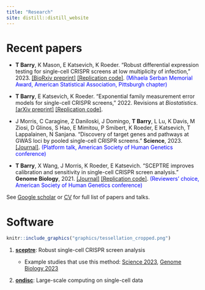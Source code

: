 ```yaml
---
title: "Research"
site: distill::distill_website
---
```


# Recent papers

-   **T Barry**, K Mason, E Katsevich, K Roeder. "Robust differential expression testing for single-cell CRISPR screens at low multiplicity of infection," 2023. [[BioRxiv preprint]](https://www.biorxiv.org/content/10.1101/2023.05.15.540875v2) [[Replication code]](https://github.com/Katsevich-Lab/sceptre2-manuscript). [(Mihaela Serban Memorial Award, American Statistical Association, Pittsburgh chapter)]{style="color:blue"}

-   **T Barry**, E Katsevich, K Roeder. "Exponential family measurement error models for single-cell CRISPR screens," 2022. Revisions at *Biostatistics*. [[arXiv preprint]](https://arxiv.org/abs/2201.01879) [[Replication code]](https://github.com/timothy-barry/glmeiv-manuscript).

-   J Morris, C Caragine, Z Daniloski, J Domingo, **T Barry**, L Lu, K Davis, M Ziosi, D Glinos, S Hao, E Mimitou, P Smibert, K Roeder, E Katsevich, T Lappalainen, N Sanjana. "Discovery of target genes and pathways at GWAS loci by pooled single-cell CRISPR screens." **Science**, 2023. [[Journal]](https://www.science.org/doi/10.1126/science.adh7699). [(Platform talk, American Society of Human Genetics conference)]{style="color:blue"}

-   **T Barry**, X Wang, J Morris, K Roeder, E Katsevich. "SCEPTRE improves calibration and sensitivity in single-cell CRISPR screen analysis." **Genome Biology**, 2021. [[Journal]](https://genomebiology.biomedcentral.com/articles/10.1186/s13059-021-02545-2) [[Replication code]](https://github.com/Katsevich-Lab/sceptre-manuscript). [(Reviewers' choice, American Society of Human Genetics conference)]{style="color:blue"}

See [Google scholar](https://scholar.google.com/citations?user=Jrjax-AAAAAJ&hl=en) or [CV](ResumeCv/timsResume.pdf) for full list of papers and talks.

# Software

```r
knitr::include_graphics("graphics/tessellation_cropped.png")
```

1.  [**sceptre**](https://katsevich-lab.github.io/sceptre/): Robust single-cell CRISPR screen analysis

    -   Example studies that use this method: [Science 2023](https://www.science.org/doi/10.1126/science.adh7699), [Genome Biology 2023](https://genomebiology.biomedcentral.com/articles/10.1186/s13059-023-02898-w)

2.  [**ondisc**](https://timothy-barry.github.io/ondisc/): Large-scale computing on single-cell data

    <!-- Mentoring Songcheng Dai. Computational Biology Masters student at CMU. Dates: May 2021 — May 2022. Next position: engineer at GRAIL. -->
